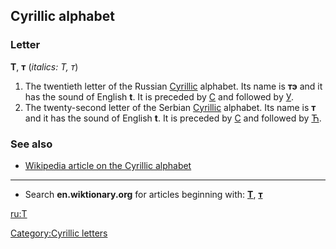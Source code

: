 ==Cyrillic alphabet==
===Letter===
'''Т''', '''т''' (''italics: Т, т'')

#The twentieth letter of the Russian [[Cyrillic]] alphabet. Its name is '''тэ''' {{IPAchar|(tɛ)}} and it has the sound of English '''t'''. It is preceded by [[с|С]] and followed by [[у|У]].
#The twenty-second letter of the Serbian [[Cyrillic]] alphabet. Its name is '''т''' and it has the sound of English '''t'''. It is preceded by [[с|С]] and followed by [[ћ|Ћ]].

===See also===
*[[w:Cyrillic alphabet|Wikipedia article on the Cyrillic alphabet]]

----

*Search '''en.wiktionary.org''' for articles beginning with: '''[http://en.wiktionary.org/w/index.php?title=Special%3AAllpages&from=%D0%A2&namespace=0 Т]''', '''[http://en.wiktionary.org/w/index.php?title=Special%3AAllpages&from=%D1%82&namespace=0 т]'''

[[Category:Cyrillic letters]]

[[ru:Т]]
